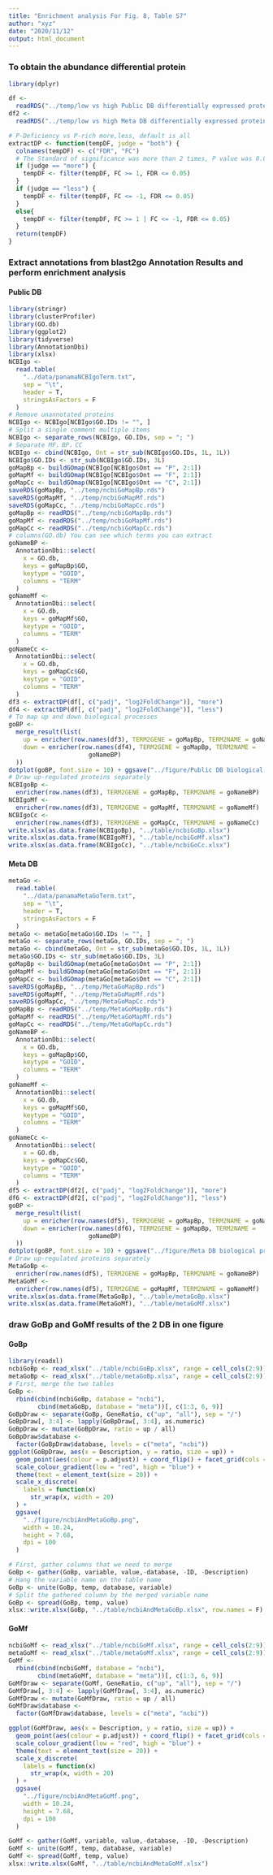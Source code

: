 ```yaml
---
title: "Enrichment analysis For Fig. 8, Table S7"
author: "xyz"
date: "2020/11/12"
output: html_document
---
```


### To obtain the abundance differential protein

```r
library(dplyr)

df <-
  readRDS("../temp/low vs high Public DB differentially expressed proteins.rds")
df2 <-
  readRDS("../temp/low vs high Meta DB differentially expressed proteins.rds")

# P-Deficiency vs P-rich more,less, default is all
extractDP <- function(tempDF, judge = "both") {
  colnames(tempDF) <- c("FDR", "FC")
  # The Standard of significance was more than 2 times, P value was 0.05
  if (judge == "more") {
    tempDF <- filter(tempDF, FC >= 1, FDR <= 0.05)
  }
  if (judge == "less") {
    tempDF <- filter(tempDF, FC <= -1, FDR <= 0.05)
  }
  else{
    tempDF <- filter(tempDF, FC >= 1 | FC <= -1, FDR <= 0.05)
  }
  return(tempDF)
}

```


### Extract annotations from blast2go Annotation Results and perform enrichment analysis

#### Public DB

```r
library(stringr)
library(clusterProfiler)
library(GO.db)
library(ggplot2)
library(tidyverse)
library(AnnotationDbi)
library(xlsx)
NCBIgo <-
  read.table(
    "../data/panamaNCBIgoTerm.txt",
    sep = "\t",
    header = T,
    stringsAsFactors = F
  )
# Remove unannotated proteins
NCBIgo <- NCBIgo[NCBIgo$GO.IDs != "", ]
# Split a single comment multiple items
NCBIgo <- separate_rows(NCBIgo, GO.IDs, sep = "; ")
# Separate MF，BP，CC
NCBIgo <- cbind(NCBIgo, Ont = str_sub(NCBIgo$GO.IDs, 1L, 1L))
NCBIgo$GO.IDs <- str_sub(NCBIgo$GO.IDs, 3L)
goMapBp <- buildGOmap(NCBIgo[NCBIgo$Ont == "P", 2:1])
goMapMf <- buildGOmap(NCBIgo[NCBIgo$Ont == "F", 2:1])
goMapCc <- buildGOmap(NCBIgo[NCBIgo$Ont == "C", 2:1])
saveRDS(goMapBp, "../temp/ncbiGoMapBp.rds")
saveRDS(goMapMf, "../temp/ncbiGoMapMf.rds")
saveRDS(goMapCc, "../temp/ncbiGoMapCc.rds")
goMapBp <- readRDS("../temp/ncbiGoMapBp.rds")
goMapMf <- readRDS("../temp/ncbiGoMapMf.rds")
goMapCc <- readRDS("../temp/ncbiGoMapCc.rds")
# columns(GO.db) You can see which terms you can extract
goNameBP <-
  AnnotationDbi::select(
    x = GO.db,
    keys = goMapBp$GO,
    keytype = "GOID",
    columns = "TERM"
  )
goNameMf <-
  AnnotationDbi::select(
    x = GO.db,
    keys = goMapMf$GO,
    keytype = "GOID",
    columns = "TERM"
  )
goNameCc <-
  AnnotationDbi::select(
    x = GO.db,
    keys = goMapCc$GO,
    keytype = "GOID",
    columns = "TERM"
  )
df3 <- extractDP(df[, c("padj", "log2FoldChange")], "more")
df4 <- extractDP(df[, c("padj", "log2FoldChange")], "less")
# To map up and down biological processes
goBP <-
  merge_result(list(
    up = enricher(row.names(df3), TERM2GENE = goMapBp, TERM2NAME = goNameBP),
    down = enricher(row.names(df4), TERM2GENE = goMapBp, TERM2NAME =
                      goNameBP)
  ))
dotplot(goBP, font.size = 10) + ggsave("../figure/Public DB biological processes up and down.svg")
# Draw up-regulated proteins separately
NCBIgoBp <-
  enricher(row.names(df3), TERM2GENE = goMapBp, TERM2NAME = goNameBP)
NCBIgoMf <-
  enricher(row.names(df3), TERM2GENE = goMapMf, TERM2NAME = goNameMf)
NCBIgoCc <-
  enricher(row.names(df3), TERM2GENE = goMapCc, TERM2NAME = goNameCc)
write.xlsx(as.data.frame(NCBIgoBp), "../table/ncbiGoBp.xlsx")
write.xlsx(as.data.frame(NCBIgoMf), "../table/ncbiGoMf.xlsx")
write.xlsx(as.data.frame(NCBIgoCc), "../table/ncbiGoCc.xlsx")
```

#### Meta DB

```r
metaGo <-
  read.table(
    "../data/panamaMetaGoTerm.txt",
    sep = "\t",
    header = T,
    stringsAsFactors = F
  )
metaGo <- metaGo[metaGo$GO.IDs != "", ]
metaGo <- separate_rows(metaGo, GO.IDs, sep = "; ")
metaGo <- cbind(metaGo, Ont = str_sub(metaGo$GO.IDs, 1L, 1L))
metaGo$GO.IDs <- str_sub(metaGo$GO.IDs, 3L)
goMapBp <- buildGOmap(metaGo[metaGo$Ont == "P", 2:1])
goMapMf <- buildGOmap(metaGo[metaGo$Ont == "F", 2:1])
goMapCc <- buildGOmap(metaGo[metaGo$Ont == "C", 2:1])
saveRDS(goMapBp, "../temp/MetaGoMapBp.rds")
saveRDS(goMapMf, "../temp/MetaGoMapMf.rds")
saveRDS(goMapCc, "../temp/MetaGoMapCc.rds")
goMapBp <- readRDS("../temp/MetaGoMapBp.rds")
goMapMf <- readRDS("../temp/MetaGoMapMf.rds")
goMapCc <- readRDS("../temp/MetaGoMapCc.rds")
goNameBP <-
  AnnotationDbi::select(
    x = GO.db,
    keys = goMapBp$GO,
    keytype = "GOID",
    columns = "TERM"
  )
goNameMf <-
  AnnotationDbi::select(
    x = GO.db,
    keys = goMapMf$GO,
    keytype = "GOID",
    columns = "TERM"
  )
goNameCc <-
  AnnotationDbi::select(
    x = GO.db,
    keys = goMapCc$GO,
    keytype = "GOID",
    columns = "TERM"
  )
df5 <- extractDP(df2[, c("padj", "log2FoldChange")], "more")
df6 <- extractDP(df2[, c("padj", "log2FoldChange")], "less")
goBP <-
  merge_result(list(
    up = enricher(row.names(df5), TERM2GENE = goMapBp, TERM2NAME = goNameBP),
    down = enricher(row.names(df6), TERM2GENE = goMapBp, TERM2NAME =
                      goNameBP)
  ))
dotplot(goBP, font.size = 10) + ggsave("../figure/Meta DB biological processes up and down.svg")
# Draw up-regulated proteins separately
MetaGoBp <-
  enricher(row.names(df5), TERM2GENE = goMapBp, TERM2NAME = goNameBP)
MetaGoMf <-
  enricher(row.names(df5), TERM2GENE = goMapMf, TERM2NAME = goNameMf)
write.xlsx(as.data.frame(MetaGoBp), "../table/metaGoBp.xlsx")
write.xlsx(as.data.frame(MetaGoMf), "../table/metaGoMf.xlsx")
```

### draw GoBp and GoMf results of the 2 DB in one figure

#### GoBp

```r
library(readxl)
ncbiGoBp <- read_xlsx("../table/ncbiGoBp.xlsx", range = cell_cols(2:9))
metaGoBp <- read_xlsx("../table/metaGoBp.xlsx", range = cell_cols(2:9))
# First, merge the two tables
GoBp <-
  rbind(cbind(ncbiGoBp, database = "ncbi"),
        cbind(metaGoBp, database = "meta"))[, c(1:3, 6, 9)]
GoBpDraw <- separate(GoBp, GeneRatio, c("up", "all"), sep = "/")
GoBpDraw[, 3:4] <- lapply(GoBpDraw[, 3:4], as.numeric)
GoBpDraw <- mutate(GoBpDraw, ratio = up / all)
GoBpDraw$database <-
  factor(GoBpDraw$database, levels = c("meta", "ncbi"))
ggplot(GoBpDraw, aes(x = Description, y = ratio, size = up)) +
  geom_point(aes(colour = p.adjust)) + coord_flip() + facet_grid(cols = vars(database)) +
  scale_colour_gradient(low = "red", high = "blue") +
  theme(text = element_text(size = 20)) +
  scale_x_discrete(
    labels = function(x)
      str_wrap(x, width = 20)
  ) +
  ggsave(
    "../figure/ncbiAndMetaGoBp.png",
    width = 10.24,
    height = 7.68,
    dpi = 100
  )

# First, gather columns that we need to merge
GoBp <- gather(GoBp, variable, value,-database, -ID, -Description)
# Hang the variable name on the table name
GoBp <- unite(GoBp, temp, database, variable)
# Split the gathered column by the merged variable name
GoBp <- spread(GoBp, temp, value)
xlsx::write.xlsx(GoBp, "../table/ncbiAndMetaGoBp.xlsx", row.names = F)
```

#### GoMf

```r
ncbiGoMf <- read_xlsx("../table/ncbiGoMf.xlsx", range = cell_cols(2:9))
metaGoMf <- read_xlsx("../table/metaGoMf.xlsx", range = cell_cols(2:9))
GoMf <-
  rbind(cbind(ncbiGoMf, database = "ncbi"),
        cbind(metaGoMf, database = "meta"))[, c(1:3, 6, 9)]
GoMfDraw <- separate(GoMf, GeneRatio, c("up", "all"), sep = "/")
GoMfDraw[, 3:4] <- lapply(GoMfDraw[, 3:4], as.numeric)
GoMfDraw <- mutate(GoMfDraw, ratio = up / all)
GoMfDraw$database <-
  factor(GoMfDraw$database, levels = c("meta", "ncbi"))

ggplot(GoMfDraw, aes(x = Description, y = ratio, size = up)) +
  geom_point(aes(colour = p.adjust)) + coord_flip() + facet_grid(cols = vars(database)) +
  scale_colour_gradient(low = "red", high = "blue") +
  theme(text = element_text(size = 20)) +
  scale_x_discrete(
    labels = function(x)
      str_wrap(x, width = 20)
  ) +
  ggsave(
    "../figure/ncbiAndMetaGoMf.png",
    width = 10.24,
    height = 7.68,
    dpi = 100
  )

GoMf <- gather(GoMf, variable, value,-database, -ID, -Description)
GoMf <- unite(GoMf, temp, database, variable)
GoMf <- spread(GoMf, temp, value)
xlsx::write.xlsx(GoMf, "../table/ncbiAndMetaGoMf.xlsx")
```
